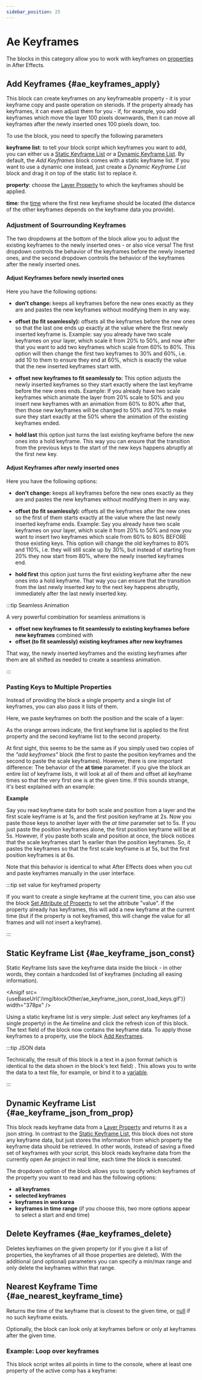 ```yaml
---
sidebar_position: 25
---
```



# Ae Keyframes

The blocks in this category allow you to work with keyframes on [properties](aeLayerProperties.mdx) in After Effects. 

## Add Keyframes {#ae_keyframes_apply}

<RetinaImg
  src="/img/blockScreenshots/AeKeyframes/ae_keyframes_apply.png"
  alt="Block ae_keyframes_apply"
/>

This block can create keyframes on any keyframeable property - it is your keyframe copy and paste operation on steriods. If the property already has keyframes, it can even adjust them for you - if, for example, you add keyframes which move the layer 100 pixels downwards, then it can move all keyframes after the newly inserted ones 100 pixels down, too.

To use the block, you need to specify the following parameters

**keyframe list**: to tell your block script which keyframes you want to add, you can either us a [Static Keyframe List](#ae_keyframe_json_const) or a [Dynamic Keyframe List](#ae_keyframe_json_from_prop). By default, the *Add Keyframes* block comes with a static keyframe list. If you want to use a dynamic one instead, just create a *Dynamic Keyframe List* block and drag it on top of the static list to replace it.

**property**: choose the [Layer Property](aeLayerProperties.mdx#ae_layer_properties_access) to which the keyframes should be applied.

**time**: the [time](aeTime.mdx) where the first new keyframe should be located (the distance of the other keyframes depends on the keyframe data you provide).

### Adjustment of Sourrounding Keyframes

The two dropdowns at the bottom of the block allow you to adjust the existing keyframes to the newly inserted ones - or also vice versa! The first dropdown controls the behavior of the keyframes before the newly inserted ones, and the second dropdown controls the behavior of the keyframes after the newly inserted ones.

#### Adjust Keyframes before newly inserted ones

<RetinaImg src="/img/blockOther/ae_keyframes_apply_merge_option.png" alt="Merge Options Keys before"/>

Here you have the following options:
- **don't change:** keeps all keyframes before the new ones exactly as they are and pastes the new keyframes without modifying them in any way.
- **offset (to fit seamlessly):** offsets all the keyframes before the new ones so that the last one ends up exactly at the value where the first newly inserted keyframe is. Example: say you already have two scale keyframes on your layer, which scale it from 20% to 50%, and now after that you want to add two keyframes which scale from 60% to 80%. This option will then change the first two keyframes to 30% and 60%, i.e. add 10 to them to ensure they end at 60%, which is exactly the value that the new inserted keyframes start with.
- **offset new keyframes to fit seamlessly to:** This option adjusts the newly inserted keyframes so they start exactly where the last keyframe before the new ones ends. Example: If you already have two scale keyframes which animate the layer from 20% scale to 50% and you insert new keyframes with an animation from 60% to 80% after that, then those new keyframes will be changed to 50% and 70% to make sure they start exactly at the 50% where the animation of the existing keyframes ended.

- **hold last** this option just turns the last existing keyframe before the new ones into a hold keyframe. This way you can ensure that the transition from the previous keys to the start of the new keys happens abruptly at the first new key.

#### Adjust Keyframes after newly inserted ones

<RetinaImg src="/img/blockOther/ae_keyframes_apply_merge_option_2.png" alt="Merge Options Keys after"/>

Here you have the following options:

- **don't change:** keeps all keyframes before the new ones exactly as they are and pastes the new keyframes without modifying them in any way.
- **offset (to fit seamlessly):** offsets all the keyframes after the new ones so the first of them starts exactly at the value where the last newly inserted keyframe ends. Example: Say you already have two scale keyframes on your layer, which scale it from 20% to 50% and now you want to insert two keyframes which scale from 60% to 80% BEFORE those existing keys. This option will change the old keyframes to 80% and 110%, i.e. they will still scale up by 30%, but instead of starting from 20% they now start from 80%, where the newly inserted keyframes end.

- **hold first** this option just turns the first existing keyframe after the new ones into a hold keyframe. That way you can ensure that the transition from the last newly inserted key to the next key happens abruptly, immediately after the last newly inserted key.

:::tip Seamless Animation

A very powerful combination for seamless animations is 

- **offset new keyframes to fit seamlessly to existing keyframes before new keyframes** combined with
- **offset (to fit seamlessly) existing keyframes after new keyframes**

That way, the newly inserted keyframes and the existing keyframes after them are all shifted as needed to create a seamless animation.

:::


### Pasting Keys to Multiple Properties

Instead of providing the block a single property and a single list of keyframes, you can also pass it lists of them.

Here, we paste keyframes on both the position and the scale of a layer:

<RetinaImg src="/img/blockOther/ae_keyframes_apply_example_multiple_props.png" alt="pasting keyframes on multiple properties"/>

As the orange arrows indicate, the first keyframe list is applied to the first property and the second keyframe list to the second property.

At first sight, this seems to be the same as if you simply used two copies of the *"add keyframes"* block (the first to paste the position keyframes and the second to paste the scale keyframes). However, there is one important difference:
The behavior of the **at time** parameter. If you give the block an entire list of keyframe lists, it will look at all of them and offset all keyframe times so that the very first one is at the given time. If this sounds strange, it's best explained with an example:

**Example**

Say you read keyframe data for both scale and position from a layer and the first scale keyframe is at 1s, and the first position keyframe at 2s. 
Now you paste those keys to another layer with the *at time* parameter set to 5s. If you just paste the position keyframes alone, the first position keyframe will be at 5s.
However, if you paste both scale and position at once, the block notices that the scale keyframes start 1s earlier than the position keyframes. So, it pastes the keyframes so that the first scale keyframe is at 5s, but the first position keyframes is at 6s.

Note that this behavior is identical to what After Effects does when you cut and paste keyframes manually in the user interface.

:::tip set value for keyframed property

If you want to create a single keyframe at the current time, you can also use the block [Set Attribute of Property](aeLayerProperties#ae_property_set_attribute) to set the attribute "value". If the property already has keyframes, this will add a new keyframe at the current time (but if the property is not keyframed, this will change the value for all frames and will not insert a keyframe). 

:::


## Static Keyframe List {#ae_keyframe_json_const}

<RetinaImg
  src="/img/blockScreenshots/AeKeyframes/ae_keyframe_json_const.png"
  alt="Block ae_keyframe_json_const"
/>

Static Keyframe lists save the keyframe data inside the block - in other words, they contain a hardcoded list of keyframes (including all easing information). 

<Anigif src={useBaseUrl('/img/blockOther/ae_keyframe_json_const_load_keys.gif')} width="378px" />

Using a static keyframe list is very simple: Just select any keyframes (of a single property) in the Ae timeline and click the refresh icon of this block. The text field of the block now contains the keyframe data. To apply those keyframes to a property, use the block [Add Keyframes](#ae_keyframes_apply). 

:::tip JSON data

Technically, the result of this block is a text in a json format (which is identical to the data shown in the block's text field) . This allows you to write the data to a text file, for example, or bind it to a [variable](variables.mdx).

:::


## Dynamic Keyframe List {#ae_keyframe_json_from_prop}

<RetinaImg
  src="/img/blockScreenshots/AeKeyframes/ae_keyframe_json_from_prop.png"
  alt="Block ae_keyframe_json_from_prop"
/>

This block reads keyframe data from a [Layer Property](aeLayerProperties.mdx#ae_layer_properties_access) and returns it as a json string.
In contrast to the [Static Keyframe List](#ae_keyframe_json_const), this block does not store any keyframe data, but just stores the information from which property the keyframe data should be retrieved. In other words, instead of saving a fixed set of keyframes with your script, this block reads keyframe data from the currently open Ae project in real time, each time the block is executed.



The dropdown option of the block allows you to specify which keyframes of the property you want to read and has the following options:
- **all keyframes**
- **selected keyframes**
- **keyframes in workarea**
- **keyframes in time range** (if you choose this, two more options appear to select a start and end time)


## Delete Keyframes {#ae_keyframes_delete}

<RetinaImg
  src="/img/blockScreenshots/AeKeyframes/ae_keyframes_delete.png"
  alt="Block ae_keyframes_delete"
/>

Deletes keyframes on the given property (or if you give it a list of properties, the keyframes of all those properties are deleted).
With the additional (and optional) parameters you can specify a min/max range and only delete the keyframes within that range.

## Nearest Keyframe Time {#ae_nearest_keyframe_time}

<RetinaImg
  src="/img/blockScreenshots/AeKeyframes/ae_nearest_keyframe_time.png"
  alt="Block ae_nearest_keyframe_time"
/>

Returns the time of the keyframe that is closest to the given time, or [null](/block-reference/logic.mdx#logic_null) if no such keyframe exists.

Optionally, the block can look only at keyframes before or only at keyframes after the given time.

### Example: Loop over keyframes

This block script writes all points in time to the console, where at least one property of the active comp has a keyframe:

<RetinaImg
  src="/img/blockOther/ae_nearest_keyframe_time_example.png"
  alt="After Effects script: Loop over Keyframes"
/>
